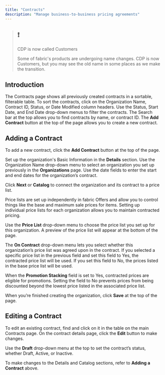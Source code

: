```yaml
---
title: "Contracts"
description: "Manage business-to-business pricing agreements"
---
```


> ## ❗️
> 
> CDP is now called Customers
> 
> Some of fabric's products are undergoing name changes. CDP is now Customers, but you may see the old name in some places as we make the transition.

## Introduction

The Contracts page shows all previously created contracts in a sortable, filterable table. To sort the contracts, click on the Organization Name, Contract ID, Status, or Date Modified column headers. Use the Status, Start Date, and End Date drop-down menus to filter the contracts. The Search bar at the top allows you to find contracts by name, or contract ID. The **Add Contract** button at the top of the page allows you to create a new contract.

## Adding a Contract

To add a new contract, click the **Add Contract** button at the top of the page.

Set up the organization's Basic Information in the **Details** section. Use the Organization Name drop-down menu to select an organization you set up previously in the **Organizations** page. Use the date fields to enter the start and end dates for the organization’s contract.

Click **Next** or **Catalog** to connect the organization and its contract to a price list.

Price lists are set up independently in fabric Offers and allow you to control things like the base and maximum sale prices for items. Setting up individual price lists for each organization allows you to maintain contracted pricing.

Use the **Price List** drop-down menu to choose the price list you set up for this organization. A preview of the price list will appear at the bottom of the page.

The **On Contract** drop-down menu lets you select whether this organization’s price list was agreed upon in the contract. If you selected a specific price list in the previous field and set this field to Yes, the contracted price list will be used. If you set this field to No, the prices listed in the base price list will be used.

When the **Promotion Stacking** field is set to Yes, contracted prices are eligible for promotions. Setting the field to No prevents prices from being discounted beyond the lowest price listed in the associated price list.

When you’re finished creating the organization, click **Save** at the top of the page.

## Editing a Contract

To edit an existing contract, find and click on it in the table on the main Contracts page. On the contract details page, click the **Edit** button to make changes.

Use the **Draft** drop-down menu at the top to set the contract’s status, whether Draft, Active, or Inactive.

To make changes to the Details and Catalog sections, refer to **Adding a Contract** above.